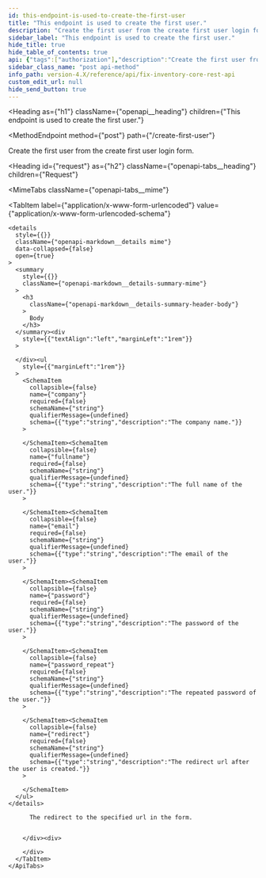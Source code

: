```yaml
---
id: this-endpoint-is-used-to-create-the-first-user
title: "This endpoint is used to create the first user."
description: "Create the first user from the create first user login form."
sidebar_label: "This endpoint is used to create the first user."
hide_title: true
hide_table_of_contents: true
api: {"tags":["authorization"],"description":"Create the first user from the create first user login form.","requestBody":{"content":{"application/x-www-form-urlencoded":{"schema":{"type":"object","properties":{"company":{"type":"string","description":"The company name."},"fullname":{"type":"string","description":"The full name of the user."},"email":{"type":"string","description":"The email of the user."},"password":{"type":"string","description":"The password of the user."},"password_repeat":{"type":"string","description":"The repeated password of the user."},"redirect":{"type":"string","description":"The redirect url after the user is created."}}}}}},"responses":{"303":{"description":"The redirect to the specified url in the form."}},"method":"post","path":"/create-first-user","servers":[{"url":"https://{host}:{port}","variables":{"host":{"default":"localhost"},"port":{"default":"8900"}}}],"info":{"title":"Fix Inventory Core REST API","version":"V1"},"postman":{"name":"This endpoint is used to create the first user.","description":{"content":"Create the first user from the create first user login form.","type":"text/plain"},"url":{"path":["create-first-user"],"host":["{{baseUrl}}"],"query":[],"variable":[]},"header":[{"key":"Content-Type","value":"application/x-www-form-urlencoded"}],"method":"POST","body":{"mode":"urlencoded","urlencoded":[]}}}
sidebar_class_name: "post api-method"
info_path: version-4.X/reference/api/fix-inventory-core-rest-api
custom_edit_url: null
hide_send_button: true
---
```



<Heading
  as={"h1"}
  className={"openapi__heading"}
  children={"This endpoint is used to create the first user."}
>
</Heading>

<MethodEndpoint
  method={"post"}
  path={"/create-first-user"}
>
  
</MethodEndpoint>

Create the first user from the create first user login form.

<Heading
  id={"request"}
  as={"h2"}
  className={"openapi-tabs__heading"}
  children={"Request"}
>
</Heading>

<MimeTabs
  className={"openapi-tabs__mime"}
>
  <TabItem
    label={"application/x-www-form-urlencoded"}
    value={"application/x-www-form-urlencoded-schema"}
  >
    <details
      style={{}}
      className={"openapi-markdown__details mime"}
      data-collapsed={false}
      open={true}
    >
      <summary
        style={{}}
        className={"openapi-markdown__details-summary-mime"}
      >
        <h3
          className={"openapi-markdown__details-summary-header-body"}
        >
          Body
        </h3>
      </summary><div
        style={{"textAlign":"left","marginLeft":"1rem"}}
      >
        
      </div><ul
        style={{"marginLeft":"1rem"}}
      >
        <SchemaItem
          collapsible={false}
          name={"company"}
          required={false}
          schemaName={"string"}
          qualifierMessage={undefined}
          schema={{"type":"string","description":"The company name."}}
        >
          
        </SchemaItem><SchemaItem
          collapsible={false}
          name={"fullname"}
          required={false}
          schemaName={"string"}
          qualifierMessage={undefined}
          schema={{"type":"string","description":"The full name of the user."}}
        >
          
        </SchemaItem><SchemaItem
          collapsible={false}
          name={"email"}
          required={false}
          schemaName={"string"}
          qualifierMessage={undefined}
          schema={{"type":"string","description":"The email of the user."}}
        >
          
        </SchemaItem><SchemaItem
          collapsible={false}
          name={"password"}
          required={false}
          schemaName={"string"}
          qualifierMessage={undefined}
          schema={{"type":"string","description":"The password of the user."}}
        >
          
        </SchemaItem><SchemaItem
          collapsible={false}
          name={"password_repeat"}
          required={false}
          schemaName={"string"}
          qualifierMessage={undefined}
          schema={{"type":"string","description":"The repeated password of the user."}}
        >
          
        </SchemaItem><SchemaItem
          collapsible={false}
          name={"redirect"}
          required={false}
          schemaName={"string"}
          qualifierMessage={undefined}
          schema={{"type":"string","description":"The redirect url after the user is created."}}
        >
          
        </SchemaItem>
      </ul>
    </details>
  </TabItem>
</MimeTabs><div>
  <div>
    <ApiTabs
      label={undefined}
      id={undefined}
    >
      <TabItem
        label={"303"}
        value={"303"}
      >
        <div>
          
          
          The redirect to the specified url in the form.
          
          
        </div><div>
          
        </div>
      </TabItem>
    </ApiTabs>
  </div>
</div>
